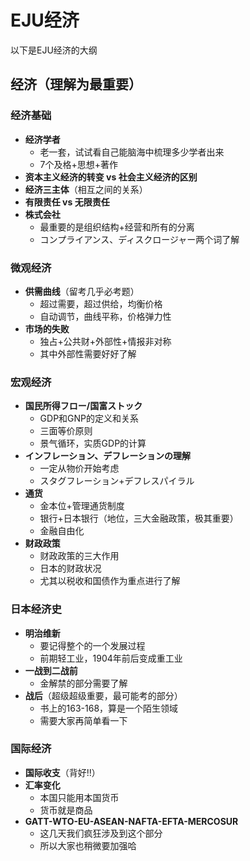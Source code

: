 # EJU经济
以下是EJU经济的大纲

## 经济（理解为最重要）

### 经济基础
- **经济学者**
  - 老一套，试试看自己能脑海中梳理多少学者出来
  - 7个及格+思想+著作
- **资本主义经济的转变 vs 社会主义经济的区别**
- **经济三主体**（相互之间的关系）
- **有限责任 vs 无限责任**
- **株式会社**
  - 最重要的是组织结构+经营和所有的分离
  - コンプライアンス、ディスクロージャー两个词了解

### 微观经济
- **供需曲线**（留考几乎必考题）
  - 超过需要，超过供给，均衡价格
  - 自动调节，曲线平称，价格弹力性
- **市场的失败**
  - 独占+公共财+外部性+情报非对称
  - 其中外部性需要好好了解

### 宏观经济
- **国民所得フロー/国富ストック**
  - GDP和GNP的定义和关系
  - 三面等价原则
  - 景气循环，实质GDP的计算
- **インフレーション、デフレーションの理解**
  - 一定从物价开始考虑
  - スタグフレーション+デフレスパイラル
- **通货**
  - 金本位+管理通货制度
  - 银行+日本银行（地位，三大金融政策，极其重要）
  - 金融自由化
- **财政政策**
  - 财政政策的三大作用
  - 日本的财政状况
  - 尤其以税收和国债作为重点进行了解

### 日本经济史
- **明治维新**
  - 要记得整个的一个发展过程
  - 前期轻工业，1904年前后变成重工业
- **一战到二战前**
  - 金解禁的部分需要了解
- **战后**（超级超级重要，最可能考的部分）
  - 书上的163-168，算是一个陌生领域
  - 需要大家再简单看一下

### 国际经济
- **国际收支**（背好!!）
- **汇率变化**
  - 本国只能用本国货币
  - 货币就是商品
- **GATT-WTO-EU-ASEAN-NAFTA-EFTA-MERCOSUR**
  - 这几天我们疯狂涉及到这个部分
  - 所以大家也稍微要加强哈
